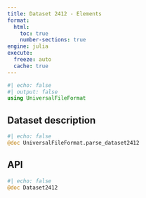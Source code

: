 ```yaml
---
title: Dataset 2412 - Elements
format:
  html:
    toc: true
    number-sections: true
engine: julia
execute:
  freeze: auto
  cache: true
---
```


```julia
#| echo: false
#| output: false
using UniversalFileFormat
```

## Dataset description

```julia
#| echo: false
@doc UniversalFileFormat.parse_dataset2412
```

## API

::: {.api}
```julia
#| echo: false
@doc Dataset2412
```
:::
